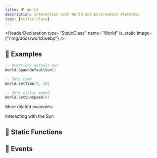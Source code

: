 ```yaml
---
title: 🌍 World
description: Interaction with World and Environment elements.
tags: [static-class]
---
```


<HeaderDeclaration type="StaticClass" name="World" is_static image={"/img/docs/world.webp"} />


## 🎒 Examples

```lua title="Client/Index.lua"
-- Overrides default Sun
World.SpawnDefaultSun()

-- Sets time
World.SetTime(9, 30)

-- Sets static speed
World.SetSunSpeed(0)
```

More related examples:

<ReferenceLink href="core-concepts/scripting/interacting-with-the-sun">Interacting with the Sun</ReferenceLink>


## 🗿 Static Functions

<StaticFunctionsDeclaration type="StaticClass" name="World" />


## 🚀 Events

<EventsDeclaration type="StaticClass" name="World" />
